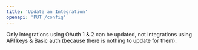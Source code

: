 ```yaml
---
title: 'Update an Integration'
openapi: 'PUT /config'
---
```


<Info>

Only integrations using OAuth 1 & 2 can be updated, not integrations using API keys & Basic auth (because there is nothing to update for them).

</Info>